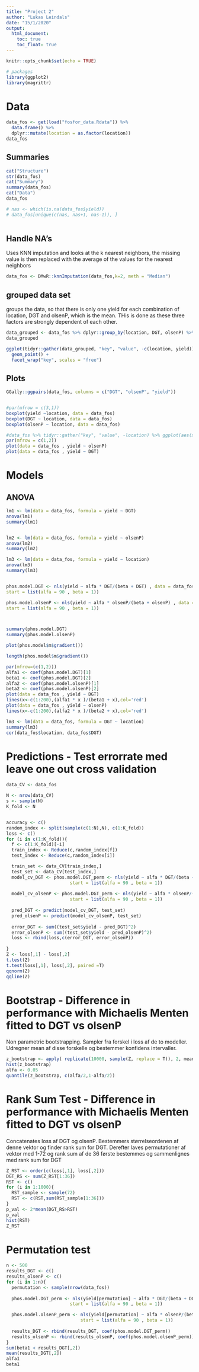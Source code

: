 ```yaml
---
title: "Project 2"
author: "Lukas Leindals"
date: "15/1/2020"
output: 
  html_document:
    toc: true
    toc_float: true
---
```


```r
knitr::opts_chunk$set(echo = TRUE)

# packages
library(ggplot2)
library(magrittr)
```



# Data

```r
data_fos <- get(load("fosfor_data.Rdata")) %>% 
  data.frame() %>% 
  dplyr::mutate(location = as.factor(location))
data_fos

```

## Summaries

```r
cat("Structure")
str(data_fos)
cat("Summary")
summary(data_fos)
cat("Data")
data_fos

# nas <- which(is.na(data_fos$yield)) 
# data_fos[unique(c(nas, nas+1, nas-1)), ]
      
```

## Handle NA's

Uses KNN imputation and looks at the k nearest neighbors, the missing value is then replaced with the average of the values for the nearest neighbors

```r
data_fos <- DMwR::knnImputation(data_fos,k=2, meth = "Median")
```

## grouped data set

groups the data, so that there is only one yield for each combination of location, DGT and olsenP, which is the mean. THis is done as these three factors are strongly dependent of each other.

```r
data_grouped <- data_fos %>% dplyr::group_by(location, DGT, olsenP) %>% dplyr::summarise_each(mean)
data_grouped

ggplot(tidyr::gather(data_grouped, "key", "value", -c(location, yield)), aes(value, yield, col = location)) +
  geom_point() +
  facet_wrap("key", scales = "free")
```


## Plots

```r
GGally::ggpairs(data_fos, columns = c("DGT", "olsenP", "yield"))


#par(mfrow = c(3,1))
boxplot(yield ~location, data = data_fos)
boxplot(DGT ~ location, data = data_fos)
boxplot(olsenP ~ location, data = data_fos)

#data_fos %>% tidyr::gather("key", "value", -location) %>% ggplot(aes(x = location, y = value, fill = key)) + geom_boxplot() + facet_wrap("key")
par(mfrow = c(1,2))
plot(data = data_fos , yield ~ olsenP)
plot(data = data_fos , yield ~ DGT)
```


# Models

## ANOVA

```r
lm1 <- lm(data = data_fos, formula = yield ~ DGT)
anova(lm1)
summary(lm1)


lm2 <- lm(data = data_fos, formula = yield ~ olsenP)
anova(lm2)
summary(lm2)

lm3 <- lm(data = data_fos, formula = yield ~ location)
anova(lm3)
summary(lm3)


phos.model.DGT <- nls(yield ~ alfa * DGT/(beta + DGT) , data = data_fos,
start = list(alfa = 90 , beta = 1))

phos.model.olsenP <- nls(yield ~ alfa * olsenP/(beta + olsenP) , data = data_fos,
start = list(alfa = 90 , beta = 1))



summary(phos.model.DGT)
summary(phos.model.olsenP)

plot(phos.model$m$gradient())

length(phos.model$m$gradient())

par(mfrow=(c(1,2)))
alfa1 <- coef(phos.model.DGT)[1]
beta1 <- coef(phos.model.DGT)[2]
alfa2 <- coef(phos.model.olsenP)[1]
beta2 <- coef(phos.model.olsenP)[2]
plot(data = data_fos , yield ~ DGT)
lines(x<-c(1:200),(alfa1 * x )/(beta1 + x),col='red')
plot(data = data_fos , yield ~ olsenP)
lines(x<-c(1:200),(alfa2 * x )/(beta2 + x),col='red')
```
```r
lm3 <- lm(data = data_fos, formula = DGT ~ location)
summary(lm3)
cor(data_fos$location, data_fos$DGT)
```


# Predictions - Test errorrate med leave one out cross validation
```r


data_CV <- data_fos

N <- nrow(data_CV)
s <- sample(N)
K_fold <- N


accuracy <- c()
random_index <- split(sample(c(1:N),N), c(1:K_fold))
loss <- c()
for (i in c(1:K_fold)){
  f <- c(1:K_fold)[-i]
  train_index <- Reduce(c,random_index[f])
  test_index <- Reduce(c,random_index[i])

  train_set <- data_CV[train_index,]
  test_set <- data_CV[test_index,]
  model_cv_DGT <- phos.model.DGT_perm <- nls(yield ~ alfa * DGT/(beta + DGT) , data = train_set,
                        start = list(alfa = 90 , beta = 1))
  
  model_cv_olsenP <- phos.model.DGT_perm <- nls(yield ~ alfa * olsenP/(beta + olsenP) , data = train_set,
                        start = list(alfa = 90 , beta = 1))
  
  pred_DGT <- predict(model_cv_DGT, test_set)
  pred_olsenP <- predict(model_cv_olsenP, test_set)
  
  error_DGT <- sum((test_set$yield - pred_DGT)^2)
  error_olsenP <- sum((test_set$yield - pred_olsenP)^2)
  loss <- rbind(loss,c(error_DGT, error_olsenP))
  
}
Z <- loss[,1] - loss[,2]
t.test(Z)
t.test(loss[,1], loss[,2], paired =T)
qqnorm(Z)
qqline(Z)


```

# Bootstrap - Difference in performance with Michaelis Menten fitted to DGT vs olsenP
Non parametric bootstrapping. Sampler fra forskel i loss af de to modeller. Udregner mean af disse forskelle og bestemmer konfidens intervaller.
```r
z_bootstrap <- apply( replicate(10000, sample(Z, replace = T)), 2, mean)
hist(z_bootstrap)
alfa <- 0.05
quantile(z_bootstrap, c(alfa/2,1-alfa/2))
```

# Rank Sum Test - Difference in performance with Michaelis Menten fitted to DGT vs olsenP
Concatenates loss af DGT og olsenP. Bestemmers størrelseordenen af denne vektor og finder rank sum for DGT.
Derefter laves permutationer af vektor med 1-72 og rank sum af de 36 første bestemmes og sammenlignes med rank sum for DGT
```r
Z_RST <- order(c(loss[,1], loss[,2]))
DGT_RS <- sum(Z_RST[1:36])
RST <- c()
for (i in 1:1000){
  RST_sample <- sample(72)
  RST <- c(RST,sum(RST_sample[1:36]))
}
p_val <- 2*mean(DGT_RS>RST)
p_val
hist(RST)
Z_RST
```



# Permutation test

```r
n <- 500
results_DGT <- c()
results_olsenP <- c()
for (i in 1:n){
  permutation <- sample(nrow(data_fos))
  
  phos.model.DGT_perm <- nls(yield[permutation] ~ alfa * DGT/(beta + DGT) , data = data_fos,
                        start = list(alfa = 90 , beta = 1))

  phos.model.olsenP_perm <- nls(yield[permutation] ~ alfa * olsenP/(beta + olsenP) , data = data_fos,
                            start = list(alfa = 90 , beta = 1))
  
  results_DGT <- rbind(results_DGT, coef(phos.model.DGT_perm))
  results_olsenP <- rbind(results_olsenP, coef(phos.model.olsenP_perm))
}
sum(beta1 < results_DGT[,2])
mean(results_DGT[,2])
alfa1
beta1
```